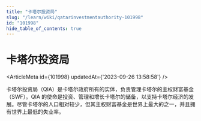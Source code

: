 ```yaml
---
title: "卡塔尔投资局"
slug: "/learn/wiki/qatarinvestmentauthority-101998"
id: "101998"
hide_table_of_contents: true
---
```



# 卡塔尔投资局

<ArticleMeta id={101998} updatedAt={'2023-09-26 13:58:58'} />
<div className='border-solid border-b border-t-0 my-4 border-[var(--ifm-color-gray-300)]' />

卡塔尔投资局（QIA）是卡塔尔政府所有的实体，负责管理卡塔尔的主权财富基金（SWF）。QIA 的使命是投资、管理和增长卡塔尔的储备，以支持卡塔尔经济的发展。尽管卡塔尔的人口相对较少，但其主权财富基金是世界上最大的之一，并且拥有世界上最低的失业率。
